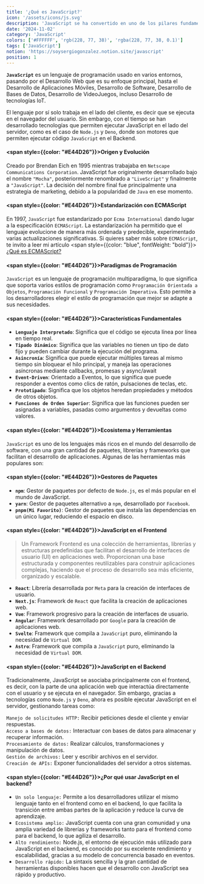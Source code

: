 ```yaml
---
title: '¿Qué es JavaScript?'
icon: '/assets/icons/js.svg'
description: 'JavaScript se ha convertido en uno de los pilares fundamentales del desarrollo de software moderno. Este artículo explora su evolución, características principales y los diversos campos de aplicación que abarca en la actualidad.'
date: '2024-11-02'
category: 'JavaScript'
colors: ['#FFFFFF', 'rgb(228, 77, 38)', 'rgba(228, 77, 38, 0.1)']
tags: ['JavaScript']
notion: 'https://soysergiogonzalez.notion.site/javascript'
position: 1
---
```


**`JavaScript`** es un lenguaje de programación usado en varios entornos, pasando por el Desarrollo Web que es su
enfoque principal, hasta el Desarrollo de Aplicaciones Móviles, Desarrollo de Software, Desarrollo de Bases de Datos,
Desarrollo de VideoJuegos, incluso Desarrollo de tecnologías IoT.

El lenguaje por sí solo trabaja en el lado del cliente, es decir que se ejecuta en el navegador del usuario. Sin
embargo, con el tiempo se han desarrollado tecnologías que permiten ejecutar JavaScript en el lado del servidor,
como es el caso de `Node.js` y `Deno`, donde son motores que permiten ejecutar código `JavaScript` en el
Backend.

####  <span style={{color: "#E44D26"}}>Origen y Evolución</span>
Creado por Brendan Eich en 1995 mientras trabajaba en `Netscape Communications Corporation`. JavaScript fue
originalmente desarrollado bajo el nombre `"Mocha"`, posteriormente renombrado a `"LiveScript"` y finalmente a
`"JavaScript"`. La decisión del nombre final fue principalmente una estrategia de marketing, debido a la popularidad
de `Java` en ese momento.

#### <span style={{color: "#E44D26"}}>Estandarización con ECMAScript</span>
En 1997, `JavaScript` fue estandarizado por `Ecma International` dando lugar a la especificación `ECMAScript`. La
estandarización ha permitido que el lenguaje evolucione de manera más ordenada y predecible, experimentado
varias actualizaciones significativas. Si quieres saber más sobre `ECMAScript`, te invito a leer mi artículo <span
style={{color: "blue", fontWeight: "bold"}}> [¿Qué es ECMAScript?](concat)</span>

#### <span style={{color: "#E44D26"}}>Paradigmas de Programación</span>
`JavaScript` es un lenguaje de programación multiparadigma, lo que significa que soporta varios estilos de
programación como `Programación Orientada a Objetos`, `Programación Funcional` y `Programación Imperativa`. Esto
permite a los desarrolladores elegir el estilo de programación que mejor se adapte a sus necesidades.

#### <span style={{color: "#E44D26"}}>Características Fundamentales</span>
- **`Lenguaje Interpretado`**: Significa que el código se ejecuta línea por línea en tiempo real.
- **`Tipado Dinámico`**: Significa que las variables no tienen un tipo de dato fijo y pueden cambiar
durante la ejecución del programa.
- **`Asincronía`**: Significa que puede ejecutar múltiples tareas al mismo tiempo sin bloquear el hilo
principal, y maneja las operaciones asíncronas mediante callbacks, promesas y async/await
- **`Event-Driven`**: Orientado a Eventos, lo que significa que puede responder a eventos
  como clics de ratón, pulsaciones de teclas, etc.
- **`Prototipado`**: Significa que los objetos heredan propiedades y métodos de otros objetos.
- **`Funciones de Orden Superior`**: Significa que las funciones pueden ser asignadas a variables, pasadas como
argumentos y devueltas como valores.

#### <span style={{color: "#E44D26"}}>Ecosistema y Herramientas</span>
`JavaScript` es uno de los lenguajes más ricos en el mundo del desarrollo de software, con una gran cantidad de
paquetes, librerías y frameworks que facilitan el desarrollo de aplicaciones. Algunas de las herramientas más populares son:


#### <span style={{color: "#E44D26"}}>Gestores de Paquetes</span>
- **`npm`**: Gestor de paquetes por defecto de `Node.js`, es el más popular en el mundo de JavaScript.
- **`yarn`**: Gestor de paquetes alternativo a `npm`, desarrollado por `Facebook`.
- **`pnpm(Mi Favorito)`**: Gestor de paquetes que instala las dependencias en un único lugar, reduciendo el espacio en
disco.

#### <span style={{color: "#E44D26"}}>JavaScript en el Frontend</span>
> Un Framework Frontend es una colección de herramientas, librerías y estructuras predefinidas que facilitan el desarrollo de interfaces de usuario (UI) en aplicaciones web. Proporcionan una base estructurada y componentes reutilizables para construir aplicaciones complejas, haciendo que el proceso de desarrollo sea más eficiente, organizado y escalable.


- **`React`**: Librería desarrollada por `Meta` para la creación de interfaces de usuario.
- **`Next.js`**: Framework de `React` que facilita la creación de aplicaciones web.
- **`Vue`**: Framework progresivo para la creación de interfaces de usuario.
- **`Angular`**: Framework desarrollado por `Google` para la creación de aplicaciones web.
- **`Svelte`**: Framework que compila a `JavaScript` puro, eliminando la necesidad de `Virtual DOM`.
- **`Astro`**: Framework que compila a `JavaScript` puro, eliminando la necesidad de `Virtual DOM`.

#### <span style={{color: "#E44D26"}}>JavaScript en el Backend</span>
Tradicionalmente, JavaScript se asociaba principalmente con el frontend, es decir, con la parte de una aplicación
web que interactúa directamente con el usuario y se ejecuta en el navegador. Sin embargo, gracias a tecnologías como
`Node.js` y `Deno`, ahora es posible ejecutar JavaScript en el servidor, gestionando tareas como:

`Manejo de solicitudes HTTP:` Recibir peticiones desde el cliente y enviar respuestas.\
`Acceso a bases de datos:` Interactuar con bases de datos para almacenar y recuperar información.\
`Procesamiento de datos:` Realizar cálculos, transformaciones y manipulación de datos.\
`Gestión de archivos:` Leer y escribir archivos en el servidor.\
`Creación de APIs:` Exponer funcionalidades del servidor a otros sistemas.

#### <span style={{color: "#E44D26"}}>¿Por qué usar JavaScript en el backend?</span>
- `Un solo lenguaje:` Permite a los desarrolladores utilizar el mismo lenguaje tanto en el frontend como en el
backend, lo que facilita la transición entre ambas partes de la aplicación y reduce la curva de aprendizaje.
- `Ecosistema amplio:` JavaScript cuenta con una gran comunidad y una amplia variedad de librerías y frameworks tanto
para el frontend como para el backend, lo que agiliza el desarrollo.
- `Alto rendimiento:` Node.js, el entorno de ejecución más utilizado para JavaScript en el backend, es conocido por su
excelente rendimiento y escalabilidad, gracias a su modelo de concurrencia basado en eventos.
- `Desarrollo rápido:` La sintaxis sencilla y la gran cantidad de herramientas disponibles hacen que el desarrollo con
JavaScript sea rápido y productivo.
